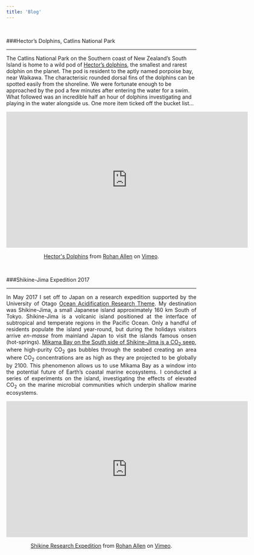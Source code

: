 ```yaml
---
title: 'Blog'
---
```

<p>&nbsp;</p>
###Hector's Dolphins, Catlins National Park

***
The Catlins National Park on the Southern coast of New Zealand's South Island is home to a wild pod of [Hector's dolphins](https://en.wikipedia.org/wiki/Hector's_dolphin), the smallest and rarest dolphin on the planet. The pod is resident to the aptly named porpoise bay, near Waikawa. The characterisic rounded dorsal fins of the dolphins can be spotted easily from the shoreline. We were fortunate enough to be approached by the pod a few minutes after entering the water for a swim. What followed was an incredible half an hour of dolphins investigating and playing in the water alongside us. One more item ticked off the bucket list...

<center>
<iframe src="https://player.vimeo.com/video/251634959" width="640" height="360" frameborder="0" webkitallowfullscreen mozallowfullscreen allowfullscreen></iframe>
<p><a href="https://vimeo.com/251634959">Hector&#039;s Dolphins</a> from <a href="https://vimeo.com/user25298218">Rohan Allen</a> on <a href="https://vimeo.com">Vimeo</a>.</p>
</center>

<p>&nbsp;</p>
###Shikine-Jima Expedition 2017

***
<p style="text-align:justify">
In May 2017 I set off to Japan on a research expedition supported by the University of Otago [Ocean Acidification Research Theme](http://www.otago.ac.nz/oceanacidification/index.html). My destination was Shikine-Jima, a small Japanese island approximately 160 km South of Tokyo. Shikine-Jima is a volcanic island positioned at the interface of subtropical and temperate regions in the Pacific Ocean. Only a handful of residents populate the island year-round, but during the holidays visitors arrive *en-masse* from mainland Japan to visit the islands famous onsen (hot-springs). 
[Mikama Bay on the South side of Shikine-Jima is a CO<sub>2</sub> seep](https://www.sciencedirect.com/science/article/pii/S2352485515000298), where high-purity CO<sub>2</sub> gas bubbles through the seabed creating an area where CO<sub>2</sub> concentrations are as high as they are projected to be globally by 2100. This phenomenon allows us to use Mikama Bay as a window into the potential future of Earth's coastal marine ecosystems. I conducted a series of experiments on the island, investigating the effects of elevated CO<sub>2</sub> on the marine microbial communities which underpin shallow marine ecosystems.
</p>
<center>
<iframe src="https://player.vimeo.com/video/223917352" width="640" height="360" frameborder="0" webkitallowfullscreen mozallowfullscreen allowfullscreen></iframe>
<p><a href="https://vimeo.com/223917352">Shikine Research Expedition</a> from <a href="https://vimeo.com/user25298218">Rohan Allen</a> on <a href="https://vimeo.com">Vimeo</a>.</p>
</center>
